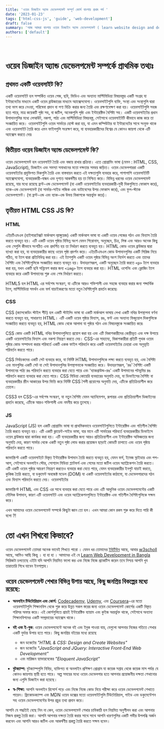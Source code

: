 ```yaml
---
title: 'ওয়েব ডিজাইন অ্যান্ড ডেভেলপমেন্ট সম্পূর্ণ কোর্স বাংলায় প্রথম পর্ব '
date: '2023-01-23'
tags: ['html-css-js', 'guide', 'web-development']
draft: false
summary: 'আজ আমরা বাংলায় ওয়েব ডিজাইন অ্যান্ড ডেভেলপমেন্ট ( learn website design and development in Bangla ) শিখতে শুরু করব। আমরা একটি ওয়েবসাইটের মৌলিক বিষয়গুলি (basics or fundamentals of web design and development for beginners ) দিয়ে শুরু করতে যাচ্ছি। আমরা আমাদের ওয়েবসাইটের একটি কঙ্কাল ( website skeleton ) তৈরি করতে html ব্যবহার করব। পরের দিন আমরা ওয়েবসাইট স্টাইল দিয়ে শুরু করব। চল শুরু করি!'
authors: ['default']
---
```


<TOCInline toc={props.toc} asDisclosure />
<br />

# ওয়েব ডিজাইন অ্যান্ড ডেভেলপমেন্ট সম্পর্কে প্রাথমিক তথ্যঃ

## প্রথমত একটি ওয়েবসাইট কি?

একটি ওয়েবসাইট হল সম্পর্কিত ওয়েব পেজ, ছবি, ভিডিও এবং অন্যান্য মাল্টিমিডিয়া বিষয়বস্তুর একটি সংগ্রহ যা ইন্টারনেটের মাধ্যমে একটি ওয়েব ব্রাউজারের মাধ্যমে অ্যাক্সেসযোগ্য। ওয়েবসাইটগুলি ব্যক্তি, সংস্থা এবং সংস্থাগুলি দ্বারা তথ্য ভাগ করে নেওয়া, পরিষেবা প্রদান বা পণ্য বিক্রি করার জন্য তৈরি এবং রক্ষণাবেক্ষণ করা হয়। ওয়েবসাইটগুলি সহজ হতে পারে, মাত্র কয়েকটি পৃষ্ঠা সহ, বা জটিল, অনেকগুলি পৃষ্ঠা এবং ইন্টারেক্টিভ বৈশিষ্ট্য সহ। একটি ওয়েবসাইটের প্রধান উপাদানগুলির মধ্যে লেআউট, নকশা, পাঠ্য এবং মাল্টিমিডিয়া বিষয়বস্তু, সেইসাথে ওয়েবসাইটটি কীভাবে কাজ করে তা সংজ্ঞায়িত করে। ওয়েবসাইটগুলি ওয়েব সার্ভারে হোস্ট করা হয়, যা এমন কম্পিউটার যা ইন্টারনেটের সাথে সংযুক্ত থাকে এবং ওয়েবসাইট তৈরি করে এমন ফাইলগুলি সংরক্ষণ করে, যা ব্যবহারকারীদের বিশ্বের যে কোনও জায়গা থেকে এটি অ্যাক্সেস করতে দেয়৷

## দ্বিতীয়ত ওয়েব ডিজাইন অ্যান্ড ডেভেলপমেন্ট কি?

ওয়েব ডেভেলপমেন্ট হল ওয়েবসাইট তৈরি এবং বজায় রাখার প্রক্রিয়া। এতে প্রোগ্রামিং ভাষা (যেমন : HTML, CSS, JavaScript), ডিজাইন এবং সমস্যা সমাধানের মতো দক্ষতার সমন্বয় জড়িত। ওয়েব ডেভেলপাররা একটি ওয়েবসাইটের প্রযুক্তিগত দিকগুলি তৈরি এবং বাস্তবায়ন করতে এই দক্ষতাগুলি ব্যবহার করে, পাশাপাশি ওয়েবসাইটটি অ্যাক্সেসযোগ্য, ব্যবহারকারী-বান্ধব এবং দৃশ্যত আকর্ষণীয় হয় তা নিশ্চিত করে। বিভিন্ন ধরনের ওয়েব ডেভেলপমেন্ট রয়েছে, যার মধ্যে রয়েছে ফ্রন্ট-এন্ড ডেভেলপমেন্ট (যা একটি ওয়েবসাইটের ব্যবহারকারী-মুখী দিকগুলিতে ফোকাস করে), ব্যাক-এন্ড ডেভেলপমেন্ট (যা সার্ভার-সাইড লজিক এবং ডাটাবেসের উপর ফোকাস করে), এবং ফুল-স্ট্যাক ডেভেলপমেন্ট। (যা ফ্রন্ট-এন্ড এবং ব্যাক-এন্ড উভয় বিকাশকে অন্তর্ভুক্ত করে)।

## তৃতীয়ত HTML CSS JS কি?

### HTML

এইচটিএমএল (হাইপারটেক্সট মার্কআপ ল্যাঙ্গুয়েজ) একটি মার্কআপ ভাষা যা একটি ওয়েব পেজের গঠন এবং বিন্যাস তৈরি করতে ব্যবহৃত হয়। এটি একটি ওয়েব পৃষ্ঠার বিভিন্ন অংশ যেমন শিরোনাম, অনুচ্ছেদ, চিত্র, লিঙ্ক এবং আরও অনেক কিছু এবং সেগুলি কীভাবে সংগঠিত এবং প্রদর্শিত হয় তা নির্ধারণ করতে ব্যবহৃত হয়। HTML কোড ওয়েব ব্রাউজার দ্বারা ব্যাখ্যা করা হয়, যা ব্যবহারকারীর কাছে ওয়েব পৃষ্ঠা প্রদর্শন করে।
এইচটিএমএল কোড উপাদানগুলির একটি সিরিজ নিয়ে গঠিত, যা ট্যাগ দ্বারা প্রতিনিধিত্ব করা হয়। এই ট্যাগগুলি একটি ওয়েব পৃষ্ঠার বিভিন্ন অংশ নির্দেশ করতে এবং তাদের বৈশিষ্ট্য এবং বৈশিষ্ট্যগুলিকে সংজ্ঞায়িত করতে ব্যবহৃত হয়। উদাহরণস্বরূপ, একটি অনুচ্ছেদ তৈরি করতে `<p>` ট্যাগ ব্যবহার করা হয়, যখন একটি ছবি সন্নিবেশ করার জন্য `<img>` ট্যাগ ব্যবহার করা হয়। HTML ওপেনিং এবং ক্লোজিং ট্যাগ ব্যবহার করে একটি উপাদানের শুরু এবং শেষ নির্ধারণ করতে।

HTML5 হল HTML এর সর্বশেষ সংস্করণ, যা এটিকে আরও শক্তিশালী এবং সহজে ব্যবহার করার জন্য শব্দার্থিক ট্যাগ, মাল্টিমিডিয়া সমর্থন এবং ফর্ম যাচাইকরণের মতো নতুন বৈশিষ্ট্যগুলি প্রবর্তন করেছে৷

### CSS

CSS (ক্যাসকেডিং স্টাইল শীট) হল একটি স্টাইলিং ভাষা যা একটি মার্কআপ ভাষায় লেখা একটি নথির উপস্থাপনা বর্ণনা করতে ব্যবহৃত হয়, সাধারণত HTML। এটি একটি ওয়েব পৃষ্ঠার বিন্যাস, রঙ, ফন্ট এবং অন্যান্য ভিজ্যুয়াল দিকগুলিকে সংজ্ঞায়িত করতে ব্যবহৃত হয়, HTML কোড থেকে আলাদা যা পৃষ্ঠার গঠন এবং বিষয়বস্তুকে সংজ্ঞায়িত করে৷

CSS কোড একটি HTML নথির উপাদানগুলিতে প্রয়োগ করা হয় এবং এটি বিকাশকারীদের কেন্দ্রীভূত এবং দক্ষ উপায়ে একটি ওয়েবসাইটের বিন্যাস এবং নকশা নিয়ন্ত্রণ করতে দেয়। CSS-এর সাহায্যে, বিকাশকারীরা প্রতিটি পৃথক ওয়েব পৃষ্ঠার কোড সম্পাদনা করার পরিবর্তে একটি একক ফাইল পরিবর্তন করে একটি ওয়েবসাইটের চেহারা এবং অনুভূতি পরিবর্তন করতে পারে।

CSS নির্বাচকদের একটি সেট ব্যবহার করে, যা নির্দিষ্ট HTML উপাদানগুলিকে লক্ষ্য করতে ব্যবহৃত হয়, এবং বৈশিষ্ট্য এবং মানগুলির একটি সেট যা সেই উপাদানগুলির উপস্থাপনাকে সংজ্ঞায়িত করে। উদাহরণস্বরূপ, 'রঙ' বৈশিষ্ট্য একটি উপাদানের পাঠ্য রঙ পরিবর্তন করতে ব্যবহার করা যেতে পারে এবং 'ব্যাকগ্রাউন্ড-রঙ' একটি উপাদানের পটভূমির রঙ পরিবর্তন করতে ব্যবহার করা যেতে পারে।
CSS মিডিয়া কোয়েরি ব্যবহারের অনুমতি দেয়, যা ডিভাইসের বৈশিষ্ট্য বা ব্যবহারকারীর স্ক্রীন আকারের উপর ভিত্তি করে নির্দিষ্ট CSS শৈলী প্রয়োগের অনুমতি দেয়, এটিকে প্রতিক্রিয়াশীল করে তোলে।

CSS3 হল CSS-এর সর্বশেষ সংস্করণ, যা নতুন বৈশিষ্ট্য যেমন অ্যানিমেশন, রূপান্তর এবং প্রতিক্রিয়াশীল ডিজাইনের প্রবর্তন করেছে, এটিকে আরও শক্তিশালী এবং নমনীয় করে তুলেছে।

### JS

JavaScript (JS) হল একটি প্রোগ্রামিং ভাষা যা প্রাথমিকভাবে ওয়েবসাইটগুলিতে ইন্টারেক্টিভ এবং গতিশীল বৈশিষ্ট্য তৈরি করতে ব্যবহৃত হয়। এটি একটি ক্লায়েন্ট-সাইড ভাষা, যার মানে এটি সার্ভারের পরিবর্তে ব্যবহারকারীর ডিভাইসে ওয়েব ব্রাউজার দ্বারা কার্যকর করা হয়। এটি ব্যবহারকারীর জন্য আরও প্রতিক্রিয়াশীল এবং ইন্টারেক্টিভ অভিজ্ঞতার জন্য অনুমতি দেয়, কারণ সার্ভার থেকে একটি নতুন পৃষ্ঠা লোড করার প্রয়োজন ছাড়াই কোডটি চালাতে এবং ওয়েব পৃষ্ঠায় পরিবর্তন করতে পারে।

জাভাস্ক্রিপ্ট একটি ওয়েবসাইটে বিস্তৃত ইন্টারেক্টিভ উপাদান তৈরি করতে ব্যবহৃত হয়, যেমন ফর্ম, ইমেজ স্লাইডার এবং পপ-আপ, সেইসাথে অনলাইন স্টোর, সোশ্যাল মিডিয়া প্ল্যাটফর্ম এবং গেমের মতো জটিল ওয়েব অ্যাপ্লিকেশন তৈরি করতে। এটি একটি ওয়েব পৃষ্ঠার আচরণ নিয়ন্ত্রণ করতেও ব্যবহার করা যেতে পারে, যেমন ব্যবহারকারীর ইনপুট যাচাই করতে, কুকিজ তৈরি করতে, বা ডকুমেন্ট অবজেক্ট মডেল (DOM) যা একটি ওয়েবসাইটের কাঠামো, যা ডেভেলপারদের গঠন এবং বিন্যাস পরিবর্তন করতে দেয়। ওয়েবসাইটের

জাভাস্ক্রিপ্ট HTML এবং CSS এর সাথে ব্যবহার করা যেতে পারে এবং এটি আধুনিক ওয়েব ডেভেলপমেন্টের একটি মৌলিক উপাদান, কারণ এটি ওয়েবসাইট এবং ওয়েব অ্যাপ্লিকেশনগুলিতে ইন্টারেক্টিভ এবং গতিশীল বৈশিষ্ট্যগুলিকে সক্ষম করে।

এখন আমাদের ওয়েব ডেভেলপমেন্ট সম্পর্কে কিছুটা জ্ঞান তো হল। এখন আমরা কোন রকম শুরু করে দিতে পারি কী বলো ?!

# তো এখন শিখবো কিভাবে?

ওয়েব ডেভেলপমেন্ট তোমরা অনেক ভাবেই শিখতে পারো । যেমন ধর তোমাদের [ইউটিউব](https://www.youtube.com/) আছে, আবার [w3scholl](https://www.w3schools.com/) আছে, আমিও আছি কিন্তু । হা হা হা । আমাদের এই যে [Learn Web Development in Bangla](https://sikhbokivabe.vercel.app/tags/html-css-js) সিরিজটা চলতেছে এইটা যদি আপনি নিয়মিত ফলো কর এবং নিজে নিজে প্র্যাকটিস করেন তবে নিশ্চয় আপনি খুব তারাতারি শিখে যাবেন ইনশাল্লাহ।

## ওয়েব ডেভেলপমেন্ট শেখার বিভিন্ন উপায় আছে, কিছু জনপ্রিয় বিকল্পের মধ্যে রয়েছে:

- **অনলাইন টিউটোরিয়াল এবং কোর্স:** [Codecademy](https://www.codecademy.com/), [Udemy](https://www.udemy.com/), এবং [Coursera](https://www.coursera.org/)-এর মতো ওয়েবসাইটগুলি শিক্ষানবিস থেকে শুরু করে উন্নত সকল স্তরের জন্য ওয়েব ডেভেলপমেন্ট কোর্সের একটি বিস্তৃত পরিসর অফার করে। এই কোর্সগুলিতে প্রায়ই ইন্টারেক্টিভ ব্যায়াম এবং কুইজ অন্তর্ভুক্ত থাকে, সেইসাথে অন্যান্য শিক্ষানবিশদের একটি সম্প্রদায়ের অ্যাক্সেস থাকে।

- **বই এবং ই-বুক:** ওয়েব ডেভেলপমেন্টে অনেক বই এবং ইবুক পাওয়া যায়, যেগুলো আপনার নিজের গতিতে শেখার একটি দুর্দান্ত উপায় হতে পারে। কিছু জনপ্রিয় বইয়ের মধ্যে রয়েছে

  - জন ডকেটের _"HTML & CSS: Design and Create Websites"_
  - জন ডকেটের _"JavaScript and JQuery: Interactive Front-End Web Development"_
  - এবং মারিজন হ্যাভারবেকের _"Eloquent JavaScript"_
 
- **বুটক্যাম্প:** বুটক্যাম্পগুলি নিবিড়, ব্যক্তিগত বা অনলাইন প্রশিক্ষণ প্রোগ্রাম যা কয়েক সপ্তাহ থেকে কয়েক মাস পর্যন্ত যে কোনও জায়গায় স্থায়ী হতে পারে। অল্প সময়ের মধ্যে ওয়েব ডেভেলপার হতে আপনার প্রয়োজনীয় দক্ষতা শেখানোর জন্য এগুলি ডিজাইন করা হয়েছে।

- **স্ব-শিক্ষা:** আপনি অনলাইন রিসোর্স পড়ে এবং নিজে নিজে কোড নিয়ে পরীক্ষা করে ওয়েব ডেভেলপমেন্ট শেখাতে পারেন। ফ্রিকোডক্যাম্প এবং MDN ওয়েব ডক্সের মতো ওয়েবসাইটগুলি টিউটোরিয়াল, গাইড এবং ডকুমেন্টেশন সহ ওয়েব ডেভেলপমেন্টের উপর প্রচুর তথ্য প্রদান করে।

আপনি যে পদ্ধতিই বেছে নিন না কেন, ওয়েব ডেভেলপমেন্ট শেখার চাবিকাঠি হল নিয়মিত অনুশীলন করা এবং আপনার নিজস্ব প্রকল্প তৈরি করা। আপনি আপনার দক্ষতা তৈরি করার সাথে সাথে আপনি ধারণাগুলির একটি গভীর উপলব্ধি অর্জন করবেন এবং আপনি আরও জটিল এবং আকর্ষণীয় প্রকল্প তৈরি করতে সক্ষম হবেন।
 
